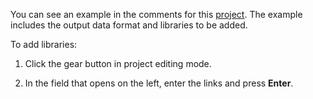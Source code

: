 <Cut title="How do I insert a calendar?">

You can see an example in the comments for this [project](https://codepen.io/Toloka_projects/pen/PVemPK). The example includes the output data format and libraries to be added.

To add libraries:

1. Click the gear button in project editing mode.

1. In the field that opens on the left, enter the links and press **Enter**.

</Cut>